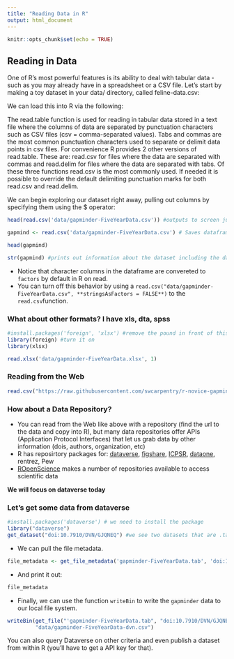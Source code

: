 ```yaml
---
title: "Reading Data in R"
output: html_document
---
```


```r
knitr::opts_chunk$set(echo = TRUE)
```

## Reading in Data

One of R’s most powerful features is its ability to deal with tabular data - such as you may already have in a spreadsheet or a CSV file. Let’s start by making a toy dataset in your data/ directory, called feline-data.csv:

We can load this into R via the following:

The read.table function is used for reading in tabular data stored in a text file where the columns of data are separated by punctuation characters such as CSV files (csv = comma-separated values). Tabs and commas are the most common punctuation characters used to separate or delimit data points in csv files. For convenience R provides 2 other versions of read.table. These are: read.csv for files where the data are separated with commas and read.delim for files where the data are separated with tabs. Of these three functions read.csv is the most commonly used. If needed it is possible to override the default delimiting punctuation marks for both read.csv and read.delim.

We can begin exploring our dataset right away, pulling out columns by specifying them using the $ operator:

```r
head(read.csv('data/gapminder-FiveYearData.csv')) #outputs to screen just top of dataframe

```

```r
gapmind <- read.csv('data/gapminder-FiveYearData.csv') # Saves dataframe as variable (see Environment top right change)
```

```r
head(gapmind)
```

```r
str(gapmind) #prints out information about the dataset including the data types (v. important in plotting)

```

* Notice that character columns in the dataframe are convereted to `factors` by default in R on read.
* You can turn off this behavior by using a `read.csv("data/gapminder-FiveYearData.csv", **stringsAsFactors = FALSE**)` to the `read.csv`function.

### What about other formats? I have xls, dta, spss

```r
#install.packages('foreign', 'xlsx') #remove the pound in front of this line to install it, if you haven't yet
library(foreign) #turn it on
library(xlsx)
```

```r
read.xlsx('data/gapminder-FiveYearData.xlsx', 1)
```

### Reading from the Web

```r
read.csv("https://raw.githubusercontent.com/swcarpentry/r-novice-gapminder/gh-pages/_episodes_rmd/data/gapminder-FiveYearData.csv")
```

### How about a Data Repository?

* You can read from the Web like above with a repository (find the url to the data and copy into R), but many data repositories offer APIs (Application Protocol Interfaces) that let us grab data by other information (dois, authors, organization, etc)
* R has reposirtory packages for: [dataverse](https://cran.r-project.org/web/packages/dataverse/index.html), [figshare](https://cran.r-project.org/web/packages/rfigshare/index.html), [ICPSR](https://cran.r-project.org/web/packages/icpsrdata/index.html), [dataone](https://cran.r-project.org/web/packages/dataone/index.html), rentrez, Pew
* [ROpenScience](https://ropensci.org/) makes a number of repositories available to access scientific data

**We will focus on dataverse today**

### Let's get some data from dataverse

```r
#install.packages('dataverse') # we need to install the package
library("dataverse")
get_dataset("doi:10.7910/DVN/GJQNEQ") #we see two datasets that are .tab

```

* We can pull the file metadata.

```r
file_metadata <- get_file_metadata('gapminder-FiveYearData.tab', 'doi:10.7910/DVN/GJQNEQ')
```

* And print it out:

```r
file_metadata
```
* Finally, we can use the function `writeBin` to write the `gapminder` data to our local file system.

```r
writeBin(get_file("'gapminder-FiveYearData.tab", "doi:10.7910/DVN/GJQNEQ"),
         "data/gapminder-FiveYearData-dvn.csv")
```

You can also query Dataverse on other criteria and even publish a dataset from within R (you'll have to get a API key for that).
